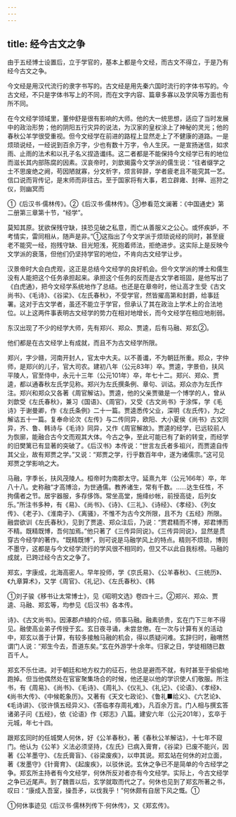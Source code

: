 ```yaml
---
---
---
```

title: 经今古文之争
---



由于五经博士设置后，立于学官的，基本上都是今文经，而古文不得立，于是乃有经今古文之争。

今文经是用汉代流行的隶字书写的。古文经是用先秦六国时流行的字体书写的。今古文经，不只是字体书写上的不同，而在文字内容、篇章多寡以及学风等方面也有所不同。

在今文经学领域里，董仲舒是很有影响的大师。他的大一统思想，适应了当时发展中的政治形势；他的阴阳五行灾异的说法，为汉家的皇权涂上了神秘的灵光；他的春秋公羊学很受重视。但今文经学在前进的路程上显然走上了不健康的道路。一是烦琐说经，一经说到百余万字，少也有数十万字，令人生厌。一是宣扬迷信，如求雨、止雨的法术和以孔子名义捏造谶纬。这二者都是不能保持今文经学已有的地位而滋长其内部陈腐的因素。汉哀帝时，刘歆揭露今文学派的儒生说：“往者缀学之士不思废绝之阙，苟因陋就寡，分文析字，烦言碎辞，学者疲老且不能究其一艺。信口说而背传记，是末师而非往古。至于国家将有大事，若立辟雍、封禅、巡狩之仪，则幽冥而

①《后汉书·儒林传》。②《后汉书·儒林传》。③参看范文澜著：《中国通史》第二册第三章第十节，“经学”。

莫知其原。犹欲保残守缺，挟恐见破之私意，而亡从善服义之公心。或怀疾妒，不考情实，雷同相从，随声是非。”①这指出了今文学派于烦琐说经的同时，甚至疲老不能究一经，抱残守缺、目光短浅，死抱着师法，拒绝进步。这实际上是反映今文学派的衰落，但他们仍坚持学官的地位，不肯向古文经学让步。

汉景帝时大会白虎观，这正是总结今文经学的良好机会。但今文学派的博士和儒生没有人能把这个任务承担起来。承担这个任务的反而是古文学者班固，是他写出了《白虎通》，把今文经学系统地作了总结。也还是在章帝时，他让高才生受《古文尚书》、《毛诗》、《谷梁》、《左氏春秋》，不受学官，然皆擢高第和封爵，给事廷署。这对于古文学者，虽还不能立于学官，但承认了其在政治上学术上的合法地位。以上这两件事表明古文经学的势力在相对地增长，而今文经学在相应地削弱。

东汉出现了不少的经学大师，先有郑兴、郑众、贾逵，后有马融、郑玄②。

他们都是在古文经学上有成就，而且不为古文经学所限。

郑兴，字少赣，河南开封人，官太中大夫。以不善谶，不为朝廷所重。郑众，字仲师，是郑兴的儿子，官大司农。建初八年（公元83年）卒。贾逵，字景伯，扶风平陵人，官至侍中，永元十三年（公元101年）卒，年七十二。郑兴、郑众、贾逵，都以通春秋左氏学见称。郑兴为左氏撰条例、章句、训诂。郑众亦为左氏作注。郑兴和郑众又各著《周官解诂》。贾逵，他的父亲贾徽是一个博学的人，曾从刘歆受《左氏春秋》，兼习《国语》、《周官》，又受《古文尚书》于涂恽，学《毛诗》于谢曼卿，作《左氏条例》二十一篇。贾逵悉传父业，深明《左氏传》，为之解诂五十一篇。复奉命论次《左传》与二传同异，欧阳、大小夏侯《尚书》古文同异，齐、鲁、韩诗与《毛诗》同异，又作《周官解故》。贾逵的经学，已远较前人为恢廓，能融合古今文而观其大体。今古之争，至此可能已有了新的转变，而经学的旧樊篱已有显著的突破了。《后汉书》本传说：“世言左氏者多祖兴，而贾逵自传其父业，故有郑贾之学。”又说：“郑贾之学，行乎数百年中，遂为诸儒宗。”这可见郑贾之学影响之大。

马融，字季长，扶风茂陵人。桓帝时为南郡太守。延熹九年（公元166年）卒，年八十八。史称融“才高博洽，为世通儒。教养诸生，常有千数。……达生任性，不拘儒者之节。居宇器服，多存侈饰。常坐高堂，施绛纱帐，前授高徒，后列女乐。”所注书多种，有《易》、《尚书》、《诗》、《三礼》、《诗经》、《孝经》、《列女传》、《老子》、《淮南子》、《离骚》，不惟不为古今文所限，且不为《五经》所限。融尝欲训《左氏春秋》，见到了贾逵、郑众注后，乃说：“贾君精而不博，郑君博而不精。既精既博，吾何加焉。”他只著了《三传异同说》。《三传异同说》，显然是贯穿古今经学的著作。“既精既博”，则可说是马融学风上的特点。精则不烦琐，博则不墨守，这都是与今文经学流行的学风很不相同的，但又不以此自我标榜。马融的成就，已跨过经今古文之争了。

郑玄，字康成，北海高密人。早年投师，学《京氏易》、《公羊春秋》、《三统历》、《九章算术》，又学《周官》、《礼记》、《左氏春秋》、《韩

①刘子骏《移书让太常博士》，见《昭明文选》卷四十三。②郑兴、郑众、贾逵、马融、郑玄等，均参见《后汉书》各本传。

诗》、《古文尚书》。因涿郡卢植的介绍，师事马融。融素骄贵，玄在门下三年不得见。融使高业弟子传授于玄。玄日夜寻诵，未尝怠倦。在一次与计算有关的活动中，郑玄以善于计算，有较多接触马融的机会，得以质疑问难。玄辞归时，融喟然谓门人说：“郑生今去，吾道东矣。”玄在外游学十余年。归家之日，学徒相随已数百千人。

郑玄不乐仕进。对于朝廷和地方权力的征石，他总是避而不就，有时甚至于偷偷地跑掉。但当他偶然处在官宦聚集场合的时候，他还是以他的学识使人们敬服。所注书，有《周易》、《尚书》、《毛诗》、《周礼》、《仪礼》、《礼记》、《论语》、《孝经》、《尚书大传》、《中候乾象历》。又著有《天文七政论》、《鲁礼■祫义》、《六艺论》、《毛诗讲》、《驳许慎五经异义》、《答临孝存周礼难》，凡百余万言。门人相与撰玄答诸弟子问《五经》，依《论语》作《郑志》八篇。建安六年（公元201年），玄卒于元城，年七十四。

跟郑玄同时的任城樊人何休，好《公羊春秋》，著《春秋公羊解诂》，十七年不窥门。他认为《公羊》义法必须坚持，《左氏》已病入膏育，《谷梁》已废不能兴，因著《公羊墨守》、《左氏膏盲》、《谷梁废疾》，以申其说。郑玄站在何休的对立面，著《发墨守》《针膏育》、《起废疾》，以驳休说。玄休之争已不是简单的今古经学之争。郑玄所主持者有今文经学，何休所反对者亦有今文经学。实际上，今古文经学之争已近尾声。到了魏晋以后，玄学就取而代之了。何休也见到了郑玄所著之书，叹曰：“康成入吾室，操吾矛，以伐我乎！”何休颇有自居下风之慨。①

①何休事迹见《后汉书·儒林列传下·何休传》，又《郑玄传》。